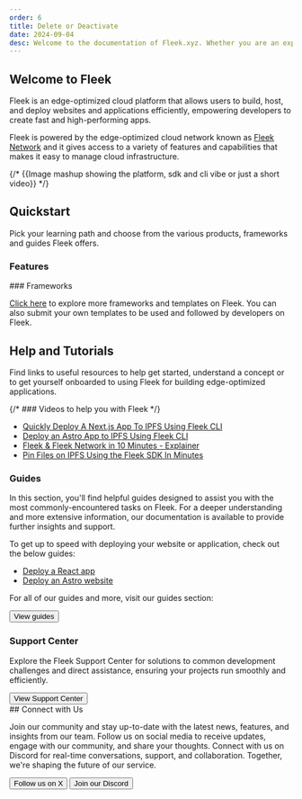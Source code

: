 ```yaml
---
order: 6
title: Delete or Deactivate
date: 2024-09-04
desc: Welcome to the documentation of Fleek.xyz. Whether you are an expert or an absolute beginner, you'll find your answers here.
---
```



## Welcome to Fleek

Fleek is an edge-optimized cloud platform that allows users to build, host, and deploy websites and applications efficiently, empowering developers to create fast and high-performing apps.

Fleek is powered by the edge-optimized cloud network known as [Fleek Network](/docs/infrastructure/) and it gives access to a variety of features and capabilities that makes it easy to manage cloud infrastructure.

{/* {{Image mashup showing the platform, sdk and cli vibe or just a short video}} */}

<div className="my-12 bg-gray-dark-6 p-[1px]" />

## Quickstart

Pick your learning path and choose from the various products, frameworks and guides Fleek offers.

### Features

<div className='grid grid-cols-1 lg:grid-cols-2 gap-12 mb-12'>

<DocIntroCard
  title="Hosting on Fleek"
  description="Easily upload, maintain, store and serve apps on one unified interface"
  href="/docs/platform/hosting"
/>
<DocIntroCard
  title="Fleek Functions"
  description="Execute server-side code using Fleek Network’s on-chain cloud infrastructure"
  href="/docs/platform/fleek-functions"
/>
<DocIntroCard
  title="Fullstack Next.js on Fleek"
  description="Enables seamless deployment of server-side Next.js applications on Fleek"
  href="/docs/cli/fleek-next-adapter"
/>
<DocIntroCard
  title="Fleek Edge SGX"
  description="Enable secure compute capabilities using Trusted Execution Environments (TEEs)"
  href="/docs/cli/edge-sgx"
/>
<DocIntroCard
  title="Fleek CLI"
  description="Interact with all our product services directly from your terminal"
  href="/docs/cli/"
/>
<DocIntroCard
  title="Fleek SDK"
  description="TypeScript library that allows you to interact with Fleek’s services"
  href="/docs/sdk/"
/>

</div>
### Frameworks

<div className="mb-12 grid grid-cols-2 gap-12 lg:grid-cols-3">
  <DocIntroCard
    title="Next.js"
    href="https://app.fleek.xyz/templates/cm337u3fd000d5dlytu1llarf/"
    icon="/svg/nextjs-icon.svg"
  />
  <DocIntroCard
    title="Astro"
    href="https://app.fleek.xyz/templates/clx3f5nem000333n7acqcxiwj/"
    icon="/svg/astro-icon.svg"
  />
  <DocIntroCard
    title="Gatsby"
    href="https://app.fleek.xyz/templates/clx3g0ol70001oewqgw7k7knx/"
    icon="/svg/gatsby-icon.svg"
  />
  <DocIntroCard
    title="Nuxt"
    href="https://app.fleek.xyz/templates/clx3hq2e20001vm7ee9wd81o4/"
    icon="/svg/nuxt-icon.svg"
  />
  <DocIntroCard
    title="Vue"
    href="https://app.fleek.xyz/templates/clx3gdagl0001byl7romw0ynd/"
    icon="/svg/vue-icon.svg"
  />
  <DocIntroCard
    title="Hugo"
    href="https://app.fleek.xyz/templates/clx3f5nem000333n7acqcxiwj/"
    icon="/svg/hugo-icon.svg"
  />
</div>

[Click here](https://app.fleek.xyz/templates) to explore more frameworks and templates on Fleek.
You can also submit your own templates to be used and followed by developers on Fleek.

<div className="my-12 bg-gray-dark-6 p-[1px]" />

## Help and Tutorials

Find links to useful resources to help get started, understand a concept or to get yourself onboarded
to using Fleek for building edge-optimized applications.

{/* ### Videos to help you with Fleek */}

- [Quickly Deploy A Next.js App To IPFS Using Fleek CLI](https://www.youtube.com/watch?v=ZR6hoLODDvI)
- [Deploy an Astro App to IPFS Using Fleek CLI](https://www.youtube.com/watch?v=PejRu-zaJtY)
- [Fleek & Fleek Network in 10 Minutes - Explainer](https://www.youtube.com/watch?v=1zwwyTQ8JIM)
- [Pin Files on IPFS Using the Fleek SDK In Minutes](https://www.youtube.com/watch?v=2OzwtDH7K0A)

### Guides

In this section, you'll find helpful guides designed to assist you with the most commonly-encountered tasks on Fleek. For a deeper understanding and more extensive information, our documentation is available to provide further insights and support.

To get up to speed with deploying your website or application, check out the below guides:

- [Deploy a React app](/docs/platform/frameworks#host-a-react-app)
- [Deploy an Astro website](/docs/platform/frameworks#host-a-react-app)

For all of our guides and more, visit our guides section:

<div className="w-fit">
  <Button
    variant="secondary"
    href="/guides"
    target="_blank"
    rel="noopener noreferrer"
  >
    View guides
  </Button>
</div>

### Support Center

Explore the Fleek Support Center for solutions to common development challenges and direct assistance, ensuring your projects run smoothly and efficiently.

<div className="w-fit">
  <Button
    variant="secondary"
    href="/support"
    target="_blank"
    rel="noopener noreferrer"
  >
    View Support Center
  </Button>
</div>

<div className="my-12 bg-gray-dark-6 p-[1px]" />
## Connect with Us

Join our community and stay up-to-date with the latest news, features, and insights from our team. Follow us on social media to receive updates, engage with our community, and share your thoughts. Connect with us on Discord for real-time conversations, support, and collaboration. Together, we're shaping the future of our service.

<div className="justify-left mb-32 mt-12 flex flex-col gap-16 sm:flex-row">
  <Button
    variant="secondary"
    href="https://x.com/fleek"
    target="_blank"
    rel="noopener noreferrer"
  >
    Follow us on X
  </Button>
  <Button
    variant="secondary"
    href="https://discord.gg/fleek"
    target="_blank"
    rel="noopener noreferrer"
  >
    Join our Discord
  </Button>
</div>
